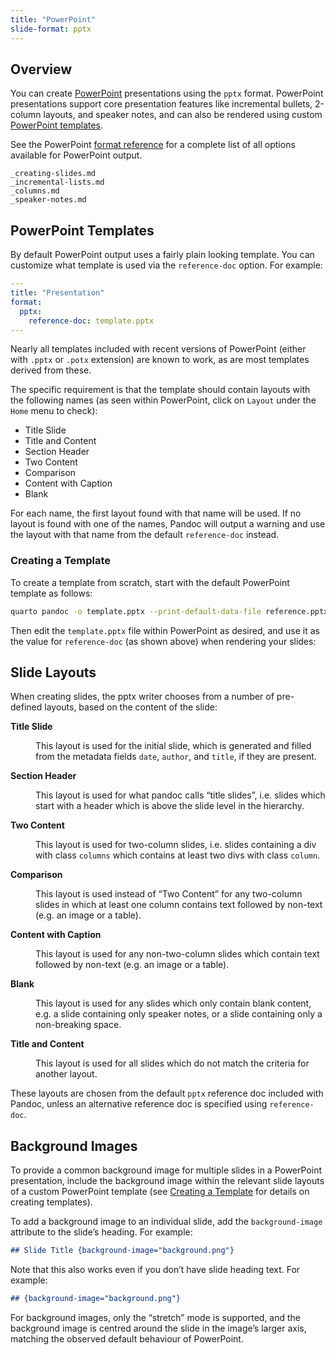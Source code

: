 ```yaml
---
title: "PowerPoint"
slide-format: pptx
---
```


## Overview

You can create [PowerPoint](https://en.wikipedia.org/wiki/Microsoft_PowerPoint) presentations using the `pptx` format. PowerPoint presentations support core presentation features like incremental bullets, 2-column layouts, and speaker notes, and can also be rendered using custom [PowerPoint templates].

See the PowerPoint [format reference](../reference/formats/presentations/pptx.qmd) for a complete list of all options available for PowerPoint output.

``` include
_creating-slides.md
_incremental-lists.md
_columns.md
_speaker-notes.md
```

## PowerPoint Templates

By default PowerPoint output uses a fairly plain looking template. You can customize what template is used via the `reference-doc` option. For example:

``` yaml
---
title: "Presentation"
format:
  pptx:
    reference-doc: template.pptx
---
```

Nearly all templates included with recent versions of PowerPoint (either with `.pptx` or `.potx` extension) are known to work, as are most templates derived from these.

The specific requirement is that the template should contain layouts with the following names (as seen within PowerPoint, click on `Layout` under the `Home` menu to check):

-   Title Slide
-   Title and Content
-   Section Header
-   Two Content
-   Comparison
-   Content with Caption
-   Blank

For each name, the first layout found with that name will be used. If no layout is found with one of the names, Pandoc will output a warning and use the layout with that name from the default `reference-doc` instead.

### Creating a Template

To create a template from scratch, start with the default PowerPoint template as follows:

``` bash
quarto pandoc -o template.pptx --print-default-data-file reference.pptx 
```

Then edit the `template.pptx` file within PowerPoint as desired, and use it as the value for `reference-doc` (as shown above) when rendering your slides:

## Slide Layouts

When creating slides, the pptx writer chooses from a number of pre-defined layouts, based on the content of the slide:

**Title Slide**

:   This layout is used for the initial slide, which is generated and filled from the metadata fields `date`, `author`, and `title`, if they are present.

**Section Header**

:   This layout is used for what pandoc calls "title slides", i.e. slides which start with a header which is above the slide level in the hierarchy.

**Two Content**

:   This layout is used for two-column slides, i.e. slides containing a div with class `columns` which contains at least two divs with class `column`.

**Comparison**

:   This layout is used instead of "Two Content" for any two-column slides in which at least one column contains text followed by non-text (e.g. an image or a table).

**Content with Caption**

:   This layout is used for any non-two-column slides which contain text followed by non-text (e.g. an image or a table).

**Blank**

:   This layout is used for any slides which only contain blank content, e.g. a slide containing only speaker notes, or a slide containing only a non-breaking space.

**Title and Content**

:   This layout is used for all slides which do not match the criteria for another layout.

These layouts are chosen from the default `pptx` reference doc included with Pandoc, unless an alternative reference doc is specified using `reference-doc`.

## Background Images

To provide a common background image for multiple slides in a PowerPoint presentation, include the background image within the relevant slide layouts of a custom PowerPoint template (see [Creating a Template] for details on creating templates).

To add a background image to an individual slide, add the `background-image` attribute to the slide's heading. For example:

``` markdown
## Slide Title {background-image="background.png"}
```

Note that this also works even if you don't have slide heading text. For example:

``` markdown
## {background-image="background.png"}
```

For background images, only the "stretch" mode is supported, and the background image is centred around the slide in the image's larger axis, matching the observed default behaviour of PowerPoint.
